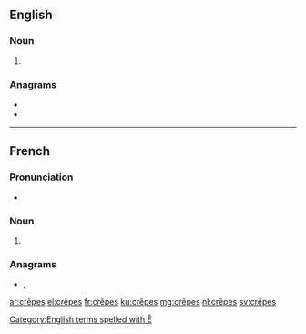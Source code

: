 ==English==

===Noun===
{{head|en|noun plural form}}

# {{plural of|crêpe|lang=en}}

===Anagrams===
* {{l|en|creeps}}
* {{l|en|respec}}

[[Category:English terms spelled with Ê]]

----

==French==

===Pronunciation===
* {{audio|Fr-les crêpes.ogg|audio|lang=fr}}

===Noun===
{{head|fr|noun plural form|g=?}}

# {{plural of|crêpe|lang=fr}}

===Anagrams===
* {{l|fr|perces}}, {{l|fr|percés}}

[[ar:crêpes]]
[[el:crêpes]]
[[fr:crêpes]]
[[ku:crêpes]]
[[mg:crêpes]]
[[nl:crêpes]]
[[sv:crêpes]]
